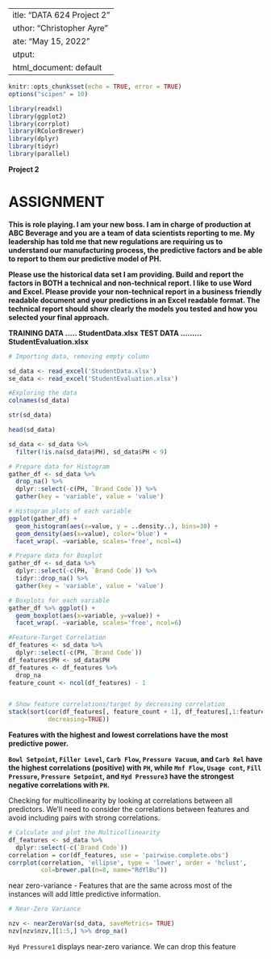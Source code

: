 ---
title: "DATA 624 Project 2"
author: "Christopher Ayre"
date: "May 15, 2022"
output:
  html_document: default
---

```r
knitr::opts_chunk$set(echo = TRUE, error = TRUE)
options("scipen" = 10)
```


```r

library(readxl)         
library(ggplot2)
library(corrplot)
library(RColorBrewer)
library(dplyr)  
library(tidyr)
library(parallel)
```

**Project 2**

# ASSIGNMENT

__This is role playing.  I am your new boss.  I am in charge of production at ABC Beverage and you are a team of data scientists reporting to me.  My leadership has told me that new regulations are requiring us to understand our manufacturing process, the predictive factors and be able to report to them our predictive model of PH.__

__Please use the historical data set I am providing.  Build and report the factors in BOTH a technical and non-technical report.  I like to use Word and Excel.  Please provide your non-technical report in a  business friendly readable document and your predictions in an Excel readable format.   The technical report should show clearly the models you tested and how you selected your final approach.__

__TRAINING DATA ..... StudentData.xlsx__
__TEST DATA ......... StudentEvaluation.xlsx__


```r
# Importing data, removing empty column

sd_data <- read_excel('StudentData.xlsx')
se_data <- read_excel('StudentEvaluation.xlsx')

```


```r
#Exploring the data
colnames(sd_data)

str(sd_data)

head(sd_data)

```

```r
sd_data <- sd_data %>% 
  filter(!is.na(sd_data$PH), sd_data$PH < 9) 
```



```r
# Prepare data for Histogram
gather_df <- sd_data %>% 
  drop_na() %>%
  dplyr::select(-c(PH, `Brand Code`)) %>%
  gather(key = 'variable', value = 'value')

# Histogram plots of each variable
ggplot(gather_df) + 
  geom_histogram(aes(x=value, y = ..density..), bins=30) + 
  geom_density(aes(x=value), color='blue') +
  facet_wrap(. ~variable, scales='free', ncol=4)
```

```r
# Prepare data for Boxplot
gather_df <- sd_data %>% 
  dplyr::select(-c(PH, `Brand Code`)) %>%
  tidyr::drop_na() %>%
  gather(key = 'variable', value = 'value')

# Boxplots for each variable
gather_df %>% ggplot() + 
  geom_boxplot(aes(x=variable, y=value)) + 
  facet_wrap(. ~variable, scales='free', ncol=6)
```

```r
#Feature-Target Correlation
df_features <- sd_data %>% 
  dplyr::select(-c(PH, `Brand Code`))
df_features$PH <- sd_data$PH
df_features <- df_features %>%
  drop_na
feature_count <- ncol(df_features) - 1


# Show feature correlations/target by decreasing correlation
stack(sort(cor(df_features[, feature_count + 1], df_features[,1:feature_count])[,], 
           decreasing=TRUE))
```

__Features with the highest and lowest correlations have the most predictive power.__

__`Bowl Setpoint`, `Filler Level`, `Carb Flow`, `Pressure Vacuum`, and `Carb Rel` have the highest correlations (positive) with `PH`, while `Mnf Flow`, `Usage cont`, `Fill Pressure`, `Pressure Setpoint`, and `Hyd Pressure3` have the strongest negative correlations with `PH`.__



Checking for multicollinearity by looking at correlations between all predictors.
We'll need to consider the correlations between features and avoid including pairs with strong correlations.

```r
# Calculate and plot the Multicollinearity
df_features <- sd_data %>%
  dplyr::select(-c(`Brand Code`))
correlation = cor(df_features, use = 'pairwise.complete.obs')
corrplot(correlation, 'ellipse', type = 'lower', order = 'hclust',
         col=brewer.pal(n=8, name="RdYlBu"))
```



near zero-variance - Features that are the same across most of the instances will add little predictive information.

```r
# Near-Zero Variance

nzv <- nearZeroVar(sd_data, saveMetrics= TRUE)
nzv[nzv$nzv,][1:5,] %>% drop_na()
```
`Hyd Pressure1` displays near-zero variance. We can drop this feature


